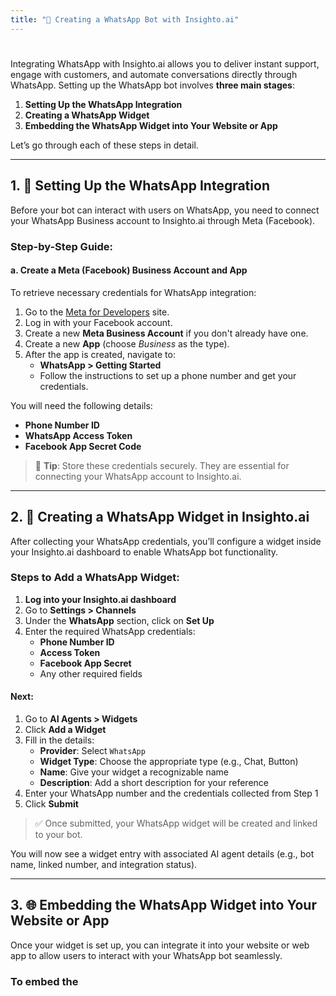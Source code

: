 ```yaml
---
title: "🚀 Creating a WhatsApp Bot with Insighto.ai"
---
```


# 

Integrating WhatsApp with Insighto.ai allows you to deliver instant support, engage with customers, and automate conversations directly through WhatsApp. Setting up the WhatsApp bot involves **three main stages**:

1. **Setting Up the WhatsApp Integration**
2. **Creating a WhatsApp Widget**
3. **Embedding the WhatsApp Widget into Your Website or App**

Let’s go through each of these steps in detail.

---

## 1. 🔧 Setting Up the WhatsApp Integration

Before your bot can interact with users on WhatsApp, you need to connect your WhatsApp Business account to Insighto.ai through Meta (Facebook).

### Step-by-Step Guide:

#### a. Create a Meta (Facebook) Business Account and App

To retrieve necessary credentials for WhatsApp integration:

1. Go to the [Meta for Developers](https://developers.facebook.com/) site.
2. Log in with your Facebook account.
3. Create a new **Meta Business Account** if you don't already have one.
4. Create a new **App** (choose _Business_ as the type).
5. After the app is created, navigate to:
   - **WhatsApp \> Getting Started**
   - Follow the instructions to set up a phone number and get your credentials.

You will need the following details:

- **Phone Number ID**
- **WhatsApp Access Token**
- **Facebook App Secret Code**

> 🔐 **Tip**: Store these credentials securely. They are essential for connecting your WhatsApp account to Insighto.ai.

---

## 2. 🧩 Creating a WhatsApp Widget in Insighto.ai

After collecting your WhatsApp credentials, you’ll configure a widget inside your Insighto.ai dashboard to enable WhatsApp bot functionality.

### Steps to Add a WhatsApp Widget:

1. **Log into your Insighto.ai dashboard**
2. Go to **Settings \> Channels**
3. Under the **WhatsApp** section, click on **Set Up**
4. Enter the required WhatsApp credentials:
   - **Phone Number ID**
   - **Access Token**
   - **Facebook App Secret**
   - Any other required fields

#### Next:

1. Go to **AI Agents \> Widgets**
2. Click **Add a Widget**
3. Fill in the details:
   - **Provider**: Select `WhatsApp`
   - **Widget Type**: Choose the appropriate type (e.g., Chat, Button)
   - **Name**: Give your widget a recognizable name
   - **Description**: Add a short description for your reference
4. Enter your WhatsApp number and the credentials collected from Step 1
5. Click **Submit**

> ✅ Once submitted, your WhatsApp widget will be created and linked to your bot.

You will now see a widget entry with associated AI agent details (e.g., bot name, linked number, and integration status).

---

## 3. 🌐 Embedding the WhatsApp Widget into Your Website or App

Once your widget is set up, you can integrate it into your website or web app to allow users to interact with your WhatsApp bot seamlessly.

### To embed the